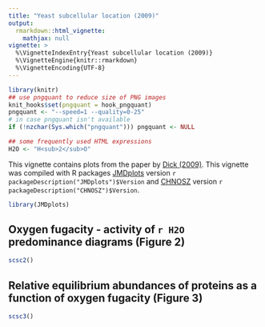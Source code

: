 ```yaml
---
title: "Yeast subcellular location (2009)"
output: 
  rmarkdown::html_vignette:
    mathjax: null
vignette: >
  %\VignetteIndexEntry{Yeast subcellular location (2009)}
  %\VignetteEngine{knitr::rmarkdown}
  %\VignetteEncoding{UTF-8}
---
```


```r
library(knitr)
## use pngquant to reduce size of PNG images
knit_hooks$set(pngquant = hook_pngquant)
pngquant <- "--speed=1 --quality=0-25"
# in case pngquant isn't available
if (!nzchar(Sys.which("pngquant"))) pngquant <- NULL 
```

```r
## some frequently used HTML expressions
H2O <- "H<sub>2</sub>O"
```

This vignette contains plots from the paper by <a href="https://doi.org/10.1186/1752-0509-3-75" title="Calculation of the relative metastabilities of proteins in subcellular compartments of Saccharomyces cerevisiae">Dick (2009)</a>.
This vignette was compiled with R packages [JMDplots](https://github.com/jedick/JMDplots) version `r packageDescription("JMDplots")$Version` and [CHNOSZ](http://chnosz.net) version `r packageDescription("CHNOSZ")$Version`.

```r
library(JMDplots)
```

## Oxygen fugacity - activity of `r H2O` predominance diagrams (Figure 2)
```r
scsc2()
```

## Relative equilibrium abundances of proteins as a function of oxygen fugacity (Figure 3)
```r
scsc3()
```
